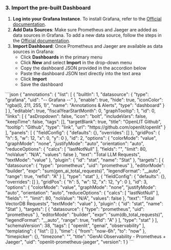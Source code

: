 ### 3. Import the pre-built Dashboard

1. **Log into your Grafana Instance**. To install Grafana, refer to the [Official documentation](https://grafana.com/docs/grafana/latest/#installing-grafana).
1. **Add Data Sources**: Make sure Prometheus and Jaeger are added as data sources in Grafana. To add a new data source, follow the steps in the [Official documentation](https://grafana.com/docs/grafana/latest/datasources/#add-a-data-source).
1. **Import Dashboard**: Once Prometheus and Jaeger are available as data sources in Grafana:
   - Click **Dashboards** in the primary menu
   - Click **New** and select **Import** in the drop-down menu
   - Copy the dashboard JSON provided in the accordion below
   - Paste the dashboard JSON text directly into the text area
   - Click **Import**
   - Save the dashboard

<Accordion title="Dashboard">
```json
{
  "annotations": {
    "list": [
      {
        "builtIn": 1,
        "datasource": {
          "type": "grafana",
          "uid": "-- Grafana --"
        },
        "enable": true,
        "hide": true,
        "iconColor": "rgba(0, 211, 255, 1)",
        "name": "Annotations & Alerts",
        "type": "dashboard"
      }
    ]
  },
  "editable": true,
  "fiscalYearStartMonth": 0,
  "graphTooltip": 1,
  "id": 0,
  "links": [
    {
      "asDropdown": false,
      "icon": "bolt",
      "includeVars": false,
      "keepTime": false,
      "tags": [],
      "targetBlank": true,
      "title": "OpenLIT Github",
      "tooltip": "Github",
      "type": "link",
      "url": "https://github.com/openlit/openlit"
    }
  ],
  "panels": [
    {
      "fieldConfig": {
        "defaults": {},
        "overrides": []
      },
      "gridPos": {
        "h": 5,
        "w": 12,
        "x": 0,
        "y": 0
      },
      "id": 2,
      "options": {
        "colorMode": "value",
        "graphMode": "none",
        "justifyMode": "auto",
        "orientation": "auto",
        "reduceOptions": {
          "calcs": [
            "lastNotNull"
          ],
          "fields": "",
          "limit": 80,
          "noValue": "N/A",
          "values": false
        },
        "text": "Total LLM Requests",
        "textMode": "value"
      },
      "plugin": {
        "id": "stat",
        "name": "Stat"
      },
      "targets": [
        {
          "datasource": {
            "type": "prometheus",
            "uid": "prometheus"
          },
          "editorMode": "builder",
          "expr": "sum(gen_ai_total_requests)",
          "legendFormat": "__auto",
          "range": true,
          "refId": "A"
        }
      ],
      "type": "stat"
    },
    {
      "fieldConfig": {
        "defaults": {},
        "overrides": []
      },
      "gridPos": {
        "h": 5,
        "w": 12,
        "x": 12,
        "y": 0
      },
      "id": 3,
      "options": {
        "colorMode": "value",
        "graphMode": "none",
        "justifyMode": "auto",
        "orientation": "auto",
        "reduceOptions": {
          "calcs": [
            "lastNotNull"
          ],
          "fields": "",
          "limit": 80,
          "noValue": "N/A",
          "values": false
        },
        "text": "Total VectorDB Requests",
        "textMode": "value"
      },
      "plugin": {
        "id": "stat",
        "name": "Stat"
      },
      "targets": [
        {
          "datasource": {
            "type": "prometheus",
            "uid": "prometheus"
          },
          "editorMode": "builder",
          "expr": "sum(db_total_requests)",
          "legendFormat": "__auto",
          "range": true,
          "refId": "A"
        }
      ],
      "type": "stat"
    }
  ],
  "schemaVersion": 38,
  "tags": [
    "openlit",
    "genai",
    "observability"
  ],
  "templating": {
    "list": []
  },
  "time": {
    "from": "now-6h",
    "to": "now"
  },
  "timepicker": {},
  "timezone": "",
  "title": "GenAI Observability - Prometheus + Jaeger",
  "uid": "openlit-prometheus-jaeger",
  "version": 1
}
```
</Accordion>
